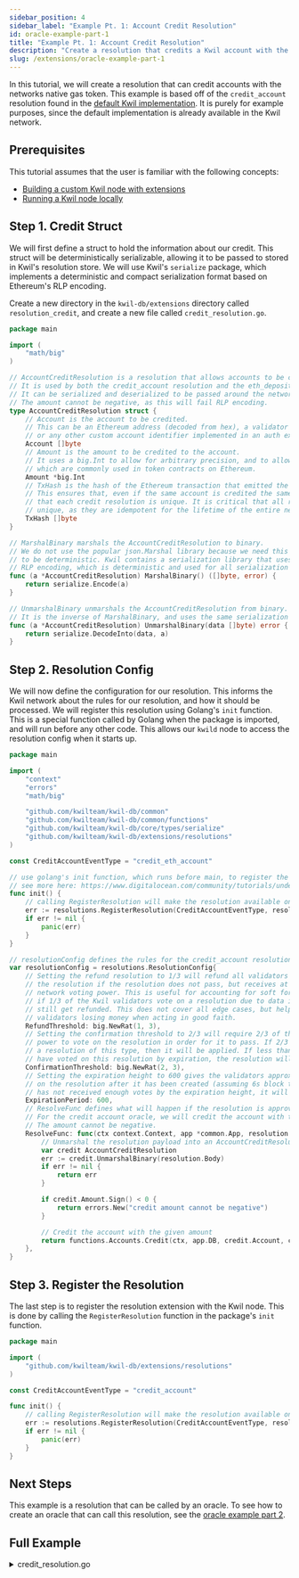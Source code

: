```yaml
---
sidebar_position: 4
sidebar_label: "Example Pt. 1: Account Credit Resolution"
id: oracle-example-part-1
title: "Example Pt. 1: Account Credit Resolution"
description: "Create a resolution that credits a Kwil account with the chain's native gas token."
slug: /extensions/oracle-example-part-1
---
```


In this tutorial, we will create a resolution that can credit accounts with the networks native gas token. This example is based off of the
`credit_account` resolution found in the [default Kwil implementation](https://github.com/kwilteam/kwil-db/tree/v0.7.1/extensions/resolutions/credit/credit.go). It is purely for example purposes, since the default implementation
is already available in the Kwil network.

## Prerequisites

This tutorial assumes that the user is familiar with the following concepts:
- [Building a custom Kwil node with extensions](/docs/extensions/building-kwild-with-extensions)
- [Running a Kwil node locally](/docs/node/quickstart#single-node)

## Step 1. Credit Struct

We will first define a struct to hold the information about our credit. This struct will be deterministically serializable, allowing it to be
passed to stored in Kwil's resolution store. We will use Kwil's `serialize` package, which implements a deterministic and compact serialization
format based on Ethereum's RLP encoding.

Create a new directory in the `kwil-db/extensions` directory called `resolution_credit`, and create a new file called `credit_resolution.go`.

```go title="credit_resolution.go"
package main

import (
	"math/big"
)

// AccountCreditResolution is a resolution that allows accounts to be credited with a given amount.
// It is used by both the credit_account resolution and the eth_deposit_oracle.
// It can be serialized and deserialized to be passed around the network.
// The amount cannot be negative, as this will fail RLP encoding.
type AccountCreditResolution struct {
	// Account is the account to be credited.
	// This can be an Ethereum address (decoded from hex), a validator ed25519 public key,
	// or any other custom account identifier implemented in an auth extension.
	Account []byte
	// Amount is the amount to be credited to the account.
	// It uses a big.Int to allow for arbitrary precision, and to allow for uint256 values,
	// which are commonly used in token contracts on Ethereum.
	Amount *big.Int
	// TxHash is the hash of the Ethereum transaction that emitted the EVM event to credit the account.
	// This ensures that, even if the same account is credited the same amount multiple times,
	// that each credit resolution is unique. It is critical that all resolutions in Kwil are
	// unique, as they are idempotent for the lifetime of the entire network.
	TxHash []byte
}

// MarshalBinary marshals the AccountCreditResolution to binary.
// We do not use the popular json.Marshal library because we need this serialization
// to be deterministic. Kwil contains a serialization library that uses Ethereum's
// RLP encoding, which is deterministic and used for all serialization in Kwil.
func (a *AccountCreditResolution) MarshalBinary() ([]byte, error) {
	return serialize.Encode(a)
}

// UnmarshalBinary unmarshals the AccountCreditResolution from binary.
// It is the inverse of MarshalBinary, and uses the same serialization library.
func (a *AccountCreditResolution) UnmarshalBinary(data []byte) error {
	return serialize.DecodeInto(data, a)
}
```

## Step 2. Resolution Config

We will now define the configuration for our resolution. This informs the Kwil network about the rules for our resolution, and
how it should be processed. We will register this resolution using Golang's `init` function. This is a special function called by
Golang when the package is imported, and will run before any other code. This allows our `kwild` node to access the resolution
config when it starts up.

```go title="credit_resolution.go"
package main

import (
	"context"
	"errors"
	"math/big"

	"github.com/kwilteam/kwil-db/common"
	"github.com/kwilteam/kwil-db/common/functions"
	"github.com/kwilteam/kwil-db/core/types/serialize"
	"github.com/kwilteam/kwil-db/extensions/resolutions"
)

const CreditAccountEventType = "credit_eth_account"

// use golang's init function, which runs before main, to register the extension
// see more here: https://www.digitalocean.com/community/tutorials/understanding-init-in-go
func init() {
	// calling RegisterResolution will make the resolution available on startup
	err := resolutions.RegisterResolution(CreditAccountEventType, resolutionConfig)
	if err != nil {
		panic(err)
	}
}

// resolutionConfig defines the rules for the credit_account resolution.
var resolutionConfig = resolutions.ResolutionConfig{
	// Setting the refund resolution to 1/3 will refund all validators who spent gas voting on
	// the resolution if the resolution does not pass, but receives at least 1/3 of the total
	// network voting power. This is useful for accounting for soft forks on chains like Ethereum;
	// if 1/3 of the Kwil validators vote on a resolution due to data in a soft fork, they can
	// still get refunded. This does not cover all edge cases, but helps to minimize the risk of
	// validators losing money when acting in good faith.
	RefundThreshold: big.NewRat(1, 3),
	// Setting the confirmation threshold to 2/3 will require 2/3 of the total network voting
	// power to vote on the resolution in order for it to pass. If 2/3 of the network votes on
	// a resolution of this type, then it will be applied. If less than 2/3 of the network votes
	// have voted on this resolution by expiration, the resolution will fail.
	ConfirmationThreshold: big.NewRat(2, 3),
	// Setting the expiration height to 600 gives the validators approximately 1 hour to vote
	// on the resolution after it has been created (assuming 6s block times). If the resolution
	// has not received enough votes by the expiration height, it will fail.
	ExpirationPeriod: 600,
	// ResolveFunc defines what will happen if the resolution is approved by the network.
	// For the credit account oracle, we will credit the account with the given amount.
	// The amount cannot be negative.
	ResolveFunc: func(ctx context.Context, app *common.App, resolution *resolutions.Resolution) error {
		// Unmarshal the resolution payload into an AccountCreditResolution
		var credit AccountCreditResolution
		err := credit.UnmarshalBinary(resolution.Body)
		if err != nil {
			return err
		}

		if credit.Amount.Sign() < 0 {
			return errors.New("credit amount cannot be negative")
		}

		// Credit the account with the given amount
		return functions.Accounts.Credit(ctx, app.DB, credit.Account, credit.Amount)
	},
}
```

## Step 3. Register the Resolution

The last step is to register the resolution extension with the Kwil node. This is done by calling the `RegisterResolution` function in the package's `init` function.

```go title="credit_resolution.go"
package main

import (
	"github.com/kwilteam/kwil-db/extensions/resolutions"
)

const CreditAccountEventType = "credit_account"

func init() {
	// calling RegisterResolution will make the resolution available on startup
	err := resolutions.RegisterResolution(CreditAccountEventType, resolutionConfig)
	if err != nil {
		panic(err)
	}
}
```

## Next Steps

This example is a resolution that can be called by an oracle. To see how to create an oracle that can call this resolution, see the [oracle example part 2](/docs/extensions/oracle-example-part-2).

## Full Example

<details>
    <summary>credit_resolution.go</summary>

```go
// package main implements a credit resolution, allowing accounts to be credited with a given amount.
package main

import (
	"context"
	"errors"
	"math/big"

	"github.com/kwilteam/kwil-db/common"
	"github.com/kwilteam/kwil-db/common/functions"
	"github.com/kwilteam/kwil-db/core/types/serialize"
	"github.com/kwilteam/kwil-db/extensions/resolutions"
)

const CreditAccountEventType = "credit_eth_account"

// use golang's init function, which runs before main, to register the extension
// see more here: https://www.digitalocean.com/community/tutorials/understanding-init-in-go
func init() {
	// calling RegisterResolution will make the resolution available on startup
	err := resolutions.RegisterResolution(CreditAccountEventType, resolutionConfig)
	if err != nil {
		panic(err)
	}
}

// AccountCreditResolution is a resolution that allows accounts to be credited with a given amount.
// It is used by both the credit_account resolution and the eth_deposit_oracle.
// It can be serialized and deserialized to be passed around the network.
// The amount cannot be negative, as this will fail RLP encoding.
type AccountCreditResolution struct {
	// Account is the account to be credited.
	// This can be an Ethereum address (decoded from hex), a validator ed25519 public key,
	// or any other custom account identifier implemented in an auth extension.
	Account []byte
	// Amount is the amount to be credited to the account.
	// It uses a big.Int to allow for arbitrary precision, and to allow for uint256 values,
	// which are commonly used in token contracts on Ethereum.
	Amount *big.Int
	// TxHash is the hash of the Ethereum transaction that emitted the EVM event to credit the account.
	// This ensures that, even if the same account is credited the same amount multiple times,
	// that each credit resolution is unique. It is critical that all resolutions in Kwil are
	// unique, as they are idempotent for the lifetime of the entire network.
	TxHash []byte
}

// MarshalBinary marshals the AccountCreditResolution to binary.
// We do not use the popular json.Marshal library because we need this serialization
// to be deterministic. Kwil contains a serialization library that uses Ethereum's
// RLP encoding, which is deterministic and used for all serialization in Kwil.
func (a *AccountCreditResolution) MarshalBinary() ([]byte, error) {
	return serialize.Encode(a)
}

// UnmarshalBinary unmarshals the AccountCreditResolution from binary.
// It is the inverse of MarshalBinary, and uses the same serialization library.
func (a *AccountCreditResolution) UnmarshalBinary(data []byte) error {
	return serialize.DecodeInto(data, a)
}

// resolutionConfig defines the rules for the credit_account resolution.
var resolutionConfig = resolutions.ResolutionConfig{
	// Setting the refund resolution to 1/3 will refund all validators who spent gas voting on
	// the resolution if the resolution does not pass, but receives at least 1/3 of the total
	// network voting power. This is useful for accounting for soft forks on chains like Ethereum;
	// if 1/3 of the Kwil validators vote on a resolution due to data in a soft fork, they can
	// still get refunded. This does not cover all edge cases, but helps to minimize the risk of
	// validators losing money when acting in good faith.
	RefundThreshold: big.NewRat(1, 3),
	// Setting the confirmation threshold to 2/3 will require 2/3 of the total network voting
	// power to vote on the resolution in order for it to pass. If 2/3 of the network votes on
	// a resolution of this type, then it will be applied. If less than 2/3 of the network votes
	// have voted on this resolution by expiration, the resolution will fail.
	ConfirmationThreshold: big.NewRat(2, 3),
	// Setting the expiration height to 600 gives the validators approximately 1 hour to vote
	// on the resolution after it has been created (assuming 6s block times). If the resolution
	// has not received enough votes by the expiration height, it will fail.
	ExpirationPeriod: 600,
	// ResolveFunc defines what will happen if the resolution is approved by the network.
	// For the credit account oracle, we will credit the account with the given amount.
	// The amount cannot be negative.
	ResolveFunc: func(ctx context.Context, app *common.App, resolution *resolutions.Resolution) error {
		// Unmarshal the resolution payload into an AccountCreditResolution
		var credit AccountCreditResolution
		err := credit.UnmarshalBinary(resolution.Body)
		if err != nil {
			return err
		}

		if credit.Amount.Sign() < 0 {
			return errors.New("credit amount cannot be negative")
		}

		// Credit the account with the given amount
		return functions.Accounts.Credit(ctx, app.DB, credit.Account, credit.Amount)
	},
}
```

</details>